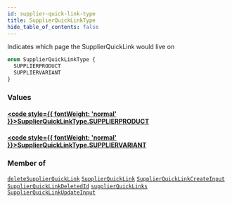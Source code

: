 ```yaml
---
id: supplier-quick-link-type
title: SupplierQuickLinkType
hide_table_of_contents: false
---
```








Indicates which page the SupplierQuickLink would live on

```graphql
enum SupplierQuickLinkType {
  SUPPLIERPRODUCT
  SUPPLIERVARIANT
}
```


### Values

#### [<code style={{ fontWeight: 'normal' }}>SupplierQuickLinkType.<b>SUPPLIERPRODUCT</b></code>](#) 
> 
> 

#### [<code style={{ fontWeight: 'normal' }}>SupplierQuickLinkType.<b>SUPPLIERVARIANT</b></code>](#) 
> 
> 



### Member of

[`deleteSupplierQuickLink`](/supply/api/graphql-admin/reference/mutations/delete-supplier-quick-link)  <Badge class="secondary" text="mutation"/><Bullet />[`SupplierQuickLink`](/supply/api/graphql-admin/reference/objects/supplier-quick-link)  <Badge class="secondary" text="object"/><Bullet />[`SupplierQuickLinkCreateInput`](/supply/api/graphql-admin/reference/inputs/supplier-quick-link-create-input)  <Badge class="secondary" text="input"/><Bullet />[`SupplierQuickLinkDeletedId`](/supply/api/graphql-admin/reference/objects/supplier-quick-link-deleted-id)  <Badge class="secondary" text="object"/><Bullet />[`supplierQuickLinks`](/supply/api/graphql-admin/reference/queries/supplier-quick-links)  <Badge class="secondary" text="query"/><Bullet />[`SupplierQuickLinkUpdateInput`](/supply/api/graphql-admin/reference/inputs/supplier-quick-link-update-input)  <Badge class="secondary" text="input"/>



